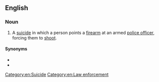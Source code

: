 ==English==
{{wikipedia}}

===Noun===
{{en-noun|suicides by cop}}

# {{lb|en|informal}} A [[suicide]] in which a person points a [[firearm]] at an armed [[police officer]], forcing them to [[shoot]].

====Synonyms====
* {{l|en|copicide}}
* {{l|en|death by cop}}

[[Category:en:Suicide]]
[[Category:en:Law enforcement]]